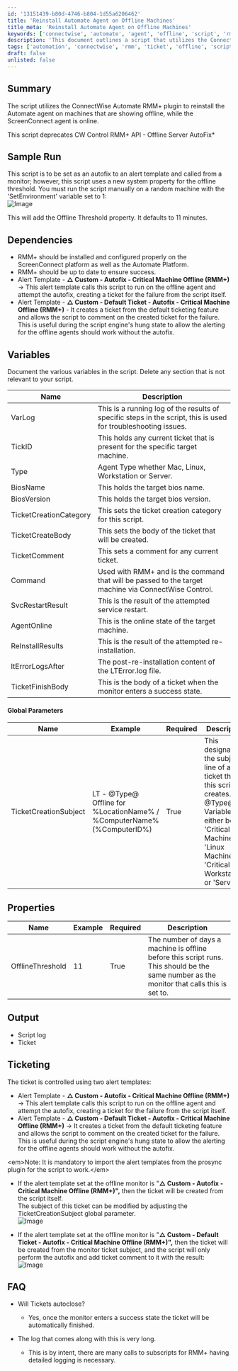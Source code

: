 ```yaml
---
id: '13151439-b80d-4746-b804-1d55a6206462'
title: 'Reinstall Automate Agent on Offline Machines'
title_meta: 'Reinstall Automate Agent on Offline Machines'
keywords: ['connectwise', 'automate', 'agent', 'offline', 'script', 'rmm', 'ticketing']
description: 'This document outlines a script that utilizes the ConnectWise Automate RMM+ plugin to reinstall the Automate agent on machines that are offline while the ScreenConnect agent remains online. It includes details on dependencies, variables, properties, output, and ticketing processes associated with the script.'
tags: ['automation', 'connectwise', 'rmm', 'ticket', 'offline', 'script', 'monitor']
draft: false
unlisted: false
---
```

## Summary

The script utilizes the ConnectWise Automate RMM+ plugin to reinstall the Automate agent on machines that are showing offline, while the ScreenConnect agent is online.

This script deprecates CW Control RMM+ API - Offline Server AutoFix*

## Sample Run

This script is to be set as an autofix to an alert template and called from a monitor; however, this script uses a new system property for the offline threshold. You must run the script manually on a random machine with the 'SetEnvironment' variable set to 1:  
![Image](../../../static/img/Agent---Remote-Repair---RMM-+/image_1.png)  

This will add the Offline Threshold property. It defaults to 11 minutes.

## Dependencies

- RMM+ should be installed and configured properly on the ScreenConnect platform as well as the Automate Platform.
- RMM+ should be up to date to ensure success.
- Alert Template - **△ Custom - Autofix - Critical Machine Offline (RMM+)** -> This alert template calls this script to run on the offline agent and attempt the autofix, creating a ticket for the failure from the script itself.
- Alert Template - **△ Custom - Default Ticket - Autofix - Critical Machine Offline (RMM+)** - It creates a ticket from the default ticketing feature and allows the script to comment on the created ticket for the failure. This is useful during the script engine's hung state to allow the alerting for the offline agents should work without the autofix.

## Variables

Document the various variables in the script. Delete any section that is not relevant to your script.

| Name                    | Description                                                                                       |
|-------------------------|---------------------------------------------------------------------------------------------------|
| VarLog                  | This is a running log of the results of specific steps in the script, this is used for troubleshooting issues. |
| TickID                  | This holds any current ticket that is present for the specific target machine.                   |
| Type                    | Agent Type whether Mac, Linux, Workstation or Server.                                            |
| BiosName                | This holds the target bios name.                                                                  |
| BiosVersion             | This holds the target bios version.                                                               |
| TicketCreationCategory   | This sets the ticket creation category for this script.                                          |
| TicketCreateBody        | This sets the body of the ticket that will be created.                                           |
| TicketComment           | This sets a comment for any current ticket.                                                      |
| Command                 | Used with RMM+ and is the command that will be passed to the target machine via ConnectWise Control. |
| SvcRestartResult        | This is the result of the attempted service restart.                                             |
| AgentOnline             | This is the online state of the target machine.                                                  |
| ReInstallResults        | This is the result of the attempted re-installation.                                             |
| ltErrorLogsAfter        | The post-re-installation content of the LTError.log file.                                        |
| TicketFinishBody        | This is the body of a ticket when the monitor enters a success state.                            |

#### Global Parameters

| Name                    | Example                                                                                                    | Required | Description                                                                                                                     |
|-------------------------|------------------------------------------------------------------------------------------------------------|----------|---------------------------------------------------------------------------------------------------------------------------------|
| TicketCreationSubject   | LT - @Type@ Offline for %LocationName% / %ComputerName% (%ComputerID%)                                   | True     | This designates the subject line of any ticket that this script creates. The @Type@ Variable can either be 'Critical Mac Machine', 'Linux Machine', 'Critical Workstation', or 'Server' |

## Properties

| Name            | Example | Required | Description                                                                                                       |
|-----------------|---------|----------|-------------------------------------------------------------------------------------------------------------------|
| OfflineThreshold | 11      | True     | The number of days a machine is offline before this script runs. This should be the same number as the monitor that calls this is set to. |

## Output

- Script log
- Ticket

## Ticketing

The ticket is controlled using two alert templates:
- Alert Template - **△ Custom - Autofix - Critical Machine Offline (RMM+)** -> This alert template calls this script to run on the offline agent and attempt the autofix, creating a ticket for the failure from the script itself.
- Alert Template - **△ Custom - Default Ticket - Autofix - Critical Machine Offline (RMM+)** -> It creates a ticket from the default ticketing feature and allows the script to comment on the created ticket for the failure. This is useful during the script engine's hung state to allow the alerting for the offline agents should work without the autofix.

\<em>Note: It is mandatory to import the alert templates from the prosync plugin for the script to work.\</em>

- If the alert template set at the offline monitor is "**△ Custom - Autofix - Critical Machine Offline (RMM+)",** then the ticket will be created from the script itself.  
The subject of this ticket can be modified by adjusting the TicketCreationSubject global parameter.  
![Image](../../../static/img/Agent---Remote-Repair---RMM-+/image_2.png)  

- If the alert template set at the offline monitor is "**△ Custom - Default Ticket - Autofix - Critical Machine Offline (RMM+)",** then the ticket will be created from the monitor ticket subject, and the script will only perform the autofix and add ticket comment to it with the result:  
![Image](../../../static/img/Agent---Remote-Repair---RMM-+/image_3.png)  

## FAQ

- Will Tickets autoclose?  
  - Yes, once the monitor enters a success state the ticket will be automatically finished.

- The log that comes along with this is very long.  
  - This is by intent, there are many calls to subscripts for RMM+ having detailed logging is necessary.











